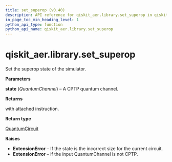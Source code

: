 ```yaml
---
title: set_superop (v0.40)
description: API reference for qiskit_aer.library.set_superop in qiskit v0.40
in_page_toc_min_heading_level: 1
python_api_type: function
python_api_name: qiskit_aer.library.set_superop
---
```


<span id="qiskit-aer-library-set-superop" />

# qiskit\_aer.library.set\_superop

<Function id="qiskit_aer.library.set_superop" isDedicatedPage={true} github="https://github.com/qiskit/qiskit-aer/tree/stable/0.11/qiskit_aer/library/set_instructions/set_superop.py" signature="set_superop(self, state)">
  Set the superop state of the simulator.

  **Parameters**

  **state** (*QuantumChannel*) – A CPTP quantum channel.

  **Returns**

  with attached instruction.

  **Return type**

  [QuantumCircuit](qiskit.circuit.QuantumCircuit "qiskit.circuit.QuantumCircuit")

  **Raises**

  *   **ExtensionError** – If the state is the incorrect size for the current circuit.
  *   **ExtensionError** – if the input QuantumChannel is not CPTP.
</Function>

